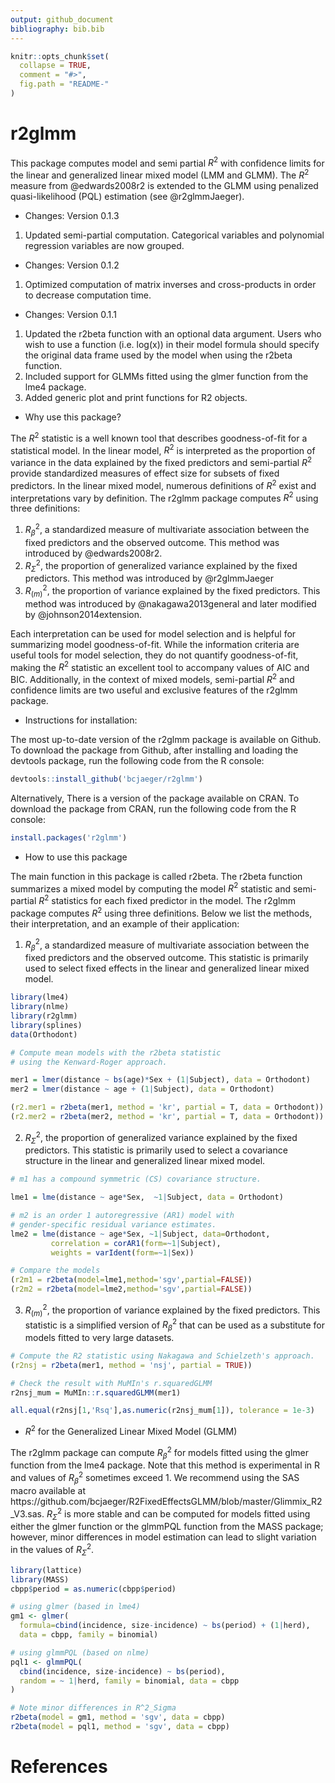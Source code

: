 ```yaml
---
output: github_document
bibliography: bib.bib
---
```


<!-- README.md is generated from README.Rmd. Please edit that file -->

```r
knitr::opts_chunk$set(
  collapse = TRUE,
  comment = "#>",
  fig.path = "README-"
)

```

# r2glmm

This package computes model and semi partial $R^2$ with confidence limits for the linear and generalized linear mixed model (LMM and GLMM). The $R^2$ measure from @edwards2008r2 is extended to the GLMM using penalized quasi-likelihood (PQL) estimation (see @r2glmmJaeger).


* Changes: Version 0.1.3

1. Updated semi-partial computation. Categorical variables and polynomial regression variables are now grouped. 

* Changes: Version 0.1.2

1. Optimized computation of matrix inverses and cross-products in order to decrease computation time.

* Changes: Version 0.1.1
1. Updated the r2beta function with an optional data argument. Users who wish to use a function (i.e. log(x)) in their model formula should specify the original data frame used by the model when using the r2beta function.
2. Included support for GLMMs fitted using the glmer function from the lme4 package.
4. Added generic plot and print functions for R2 objects.


* Why use this package?

The $R^2$ statistic is a well known tool that describes goodness-of-fit for a statistical model. In the linear model, $R^2$ is interpreted as the proportion of variance in the data explained by the fixed predictors and semi-partial $R^2$ provide standardized measures of effect size for subsets of fixed predictors. In the linear mixed model, numerous definitions of $R^2$ exist and interpretations vary by definition. The r2glmm package computes $R^2$ using three definitions:

1. $R_\beta^2$, a standardized measure of multivariate association between the fixed predictors and the observed outcome. This method was introduced by @edwards2008r2.
2. $R_\Sigma^2$, the proportion of generalized variance explained by the fixed predictors. This method was introduced by @r2glmmJaeger
3. $R_{(m)}^2$, the proportion of variance explained by the fixed predictors. This method was introduced by @nakagawa2013general and later modified by @johnson2014extension.

Each interpretation can be used for model selection and is helpful for summarizing model goodness-of-fit. While the information criteria are useful tools for model selection, they do not quantify goodness-of-fit, making the $R^2$ statistic an excellent tool to accompany values of AIC and BIC. Additionally, in the context of mixed models, semi-partial $R^2$ and confidence limits are two useful and exclusive features of the r2glmm package.

* Instructions for installation:

The most up-to-date version of the r2glmm package is available on Github. To download the package from Github, after installing and loading the devtools package, run the following code from the R console:

```r
devtools::install_github('bcjaeger/r2glmm')
```

Alternatively, There is a version of the package available on CRAN. To download the package from CRAN, run the following code from the R console:

```r
install.packages('r2glmm')
```

* How to use this package

The main function in this package is called r2beta. The r2beta function summarizes a mixed model by computing the model $R^2$ statistic and semi-partial $R^2$ statistics for each fixed predictor in the model. The r2glmm package computes $R^2$ using three definitions. Below we list the methods, their interpretation, and an example of their application:

1. $R_\beta^2$, a standardized measure of multivariate association between the fixed predictors and the observed outcome. This statistic is primarily used to select fixed effects in the linear and generalized linear mixed model.

```r

library(lme4)
library(nlme)
library(r2glmm)
library(splines)
data(Orthodont)

# Compute mean models with the r2beta statistic 
# using the Kenward-Roger approach.

mer1 = lmer(distance ~ bs(age)*Sex + (1|Subject), data = Orthodont)
mer2 = lmer(distance ~ age + (1|Subject), data = Orthodont)

(r2.mer1 = r2beta(mer1, method = 'kr', partial = T, data = Orthodont))
(r2.mer2 = r2beta(mer2, method = 'kr', partial = T, data = Orthodont))

```

2. $R_\Sigma^2$, the proportion of generalized variance explained by the fixed predictors. This statistic is primarily used to select a covariance structure in the linear and generalized linear mixed model.

```r

# m1 has a compound symmetric (CS) covariance structure.

lme1 = lme(distance ~ age*Sex,  ~1|Subject, data = Orthodont)

# m2 is an order 1 autoregressive (AR1) model with
# gender-specific residual variance estimates.
lme2 = lme(distance ~ age*Sex, ~1|Subject, data=Orthodont, 
         correlation = corAR1(form=~1|Subject),
         weights = varIdent(form=~1|Sex))

# Compare the models
(r2m1 = r2beta(model=lme1,method='sgv',partial=FALSE))
(r2m2 = r2beta(model=lme2,method='sgv',partial=FALSE))

```

3. $R_{(m)}^2$, the proportion of variance explained by the fixed predictors. This statistic is a simplified version of $R_\beta^2$ that can be used as a substitute for models fitted to very large datasets.

```r

# Compute the R2 statistic using Nakagawa and Schielzeth's approach.
(r2nsj = r2beta(mer1, method = 'nsj', partial = TRUE))

# Check the result with MuMIn's r.squaredGLMM
r2nsj_mum = MuMIn::r.squaredGLMM(mer1)

all.equal(r2nsj[1,'Rsq'],as.numeric(r2nsj_mum[1]), tolerance = 1e-3)

```


* $R^2$ for the Generalized Linear Mixed Model (GLMM)

The r2glmm package can compute $R_\beta^2$ for models fitted using the glmer function from the lme4 package. Note that this method is experimental in R and values of $R_\beta^2$ sometimes exceed 1. We recommend using the SAS macro available at https://github.com/bcjaeger/R2FixedEffectsGLMM/blob/master/Glimmix_R2_V3.sas. $R_\Sigma^2$ is more stable and can be computed for models fitted using either the glmer function or the glmmPQL function from the MASS package; however, minor differences in model estimation can lead to slight variation in the values of $R_\Sigma^2$.

```r

library(lattice)
library(MASS)
cbpp$period = as.numeric(cbpp$period)

# using glmer (based in lme4)
gm1 <- glmer(
  formula=cbind(incidence, size-incidence) ~ bs(period) + (1|herd),
  data = cbpp, family = binomial)

# using glmmPQL (based on nlme)
pql1 <- glmmPQL(
  cbind(incidence, size-incidence) ~ bs(period), 
  random = ~ 1|herd, family = binomial, data = cbpp
)

# Note minor differences in R^2_Sigma
r2beta(model = gm1, method = 'sgv', data = cbpp)
r2beta(model = pql1, method = 'sgv', data = cbpp)


```

# References



